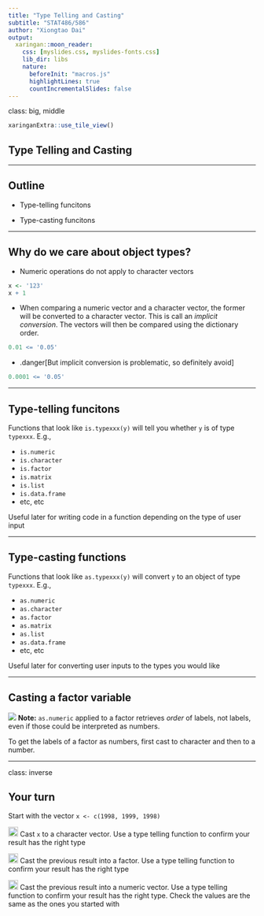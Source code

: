 ```yaml
---
title: "Type Telling and Casting"
subtitle: "STAT486/586"
author: "Xiongtao Dai"
output:
  xaringan::moon_reader:
    css: [myslides.css, myslides-fonts.css]
    lib_dir: libs
    nature:
      beforeInit: "macros.js"
      highlightLines: true
      countIncrementalSlides: false
---
```

class: big, middle

```r
xaringanExtra::use_tile_view()
```

## Type Telling and Casting

---

## Outline

- Type-telling funcitons

- Type-casting funcitons

---

## Why do we care about object types?

- Numeric operations do not apply to character vectors

```r
x <- '123'
x + 1
```

- When comparing a numeric vector and a character vector, the former will be converted to a character vector. This is call an *implicit conversion*. The vectors will then be compared using the dictionary order.

```r
0.01 <= '0.05'
```

- .danger[But implicit conversion is problematic, so definitely avoid]

```r
0.0001 <= '0.05'
```

---

## Type-telling funcitons

Functions that look like `is.typexxx(y)` will tell you whether `y` is of type `typexxx`. E.g.,

- `is.numeric`
- `is.character`
- `is.factor`
- `is.matrix`
- `is.list`
- `is.data.frame`
- etc, etc

Useful later for writing code in a function depending on the type of user input

---

## Type-casting functions

Functions that look like `as.typexxx(y)` will convert `y` to an object of type `typexxx`. E.g.,

- `as.numeric`
- `as.character`
- `as.factor`
- `as.matrix`
- `as.list`
- `as.data.frame`
- etc, etc

Useful later for converting user inputs to the types you would like

---

## Casting a factor variable

![](images/casting.png)
**Note:** `as.numeric` applied to a factor retrieves *order* of labels, not labels, even if those could be interpreted as numbers.

To get the labels of a factor as numbers, first cast to character and then to a number.




---
class: inverse

## Your turn

Start with the vector `x <- c(1998, 1999, 1998)`

<img src="images/green.png" width=20> Cast `x` to a character vector. Use a type telling function to confirm your result has the right type

<img src="images/green.png" width=20> Cast the previous result into a factor. Use a type telling function to confirm your result has the right type

<img src="images/green.png" width=20> Cast the previous result into a numeric vector. Use a type telling function to confirm your result has the right type. Check the values are the same as the ones you started with
